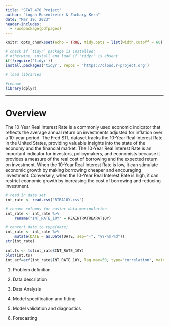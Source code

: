 ```yaml
---
title: "STAT 478 Project"
author: "Logan Rosentreter & Zachary Kern"
date: "Mar 19, 2023"
header-includes:
  - \usepackage{pdfpages}
---
```


```r
knitr::opts_chunk$set(echo = TRUE, tidy.opts = list(width.cutoff = 60), tidy = TRUE)
```

```r
# check if `tidyr` package is installed;
# otherwise, install and load if 'tidyr' is absent
if(!require('tidyr'))
install.packages('tidyr', repos = 'https://cloud.r-project.org')

# load libraries

#rename
library(dplyr)
```

---

# Overview

The 10-Year Real Interest Rate is a commonly used economic indicator that reflects the average annual return on investments adjusted for inflation over a 10-year period. The Fred STL dataset tracks the 10-Year Real Interest Rate in the United States, providing valuable insights into the state of the economy and the financial market. The 10-Year Real Interest Rate is an important indicator for investors, policymakers, and economists because it provides a measure of the real cost of borrowing and the expected return on investment. When the 10-Year Real Interest Rate is low, it can stimulate economic growth by making borrowing cheaper and encouraging investment. Conversely, when the 10-Year Real Interest Rate is high, it can restrict economic growth by increasing the cost of borrowing and reducing investment.

```r
# read in data set
int_rate <- read.csv("RIRA10Y.csv")

# rename columns for easier data manipulation
int_rate <- int_rate %>% 
    rename("INT_RATE_10Y" = REAINTRATREARAT10Y)

# convert date to type(date)
int_rate <- int_rate %>%
    mutate(DATE = as.Date(DATE, sep="-", "%Y-%m-%d"))
str(int_rate)

int.ts <- ts(int_rate$INT_RATE_10Y)
plot(int.ts)
int_acf=acf(int_rate$INT_RATE_10Y, lag.max=50, type="correlation", main="ACF of Project Data")
```

1. Problem definition

2. Data description

3. Data Analysis

4. Model specification and fitting

5. Model validation and diagnostics

6. Forecasting
